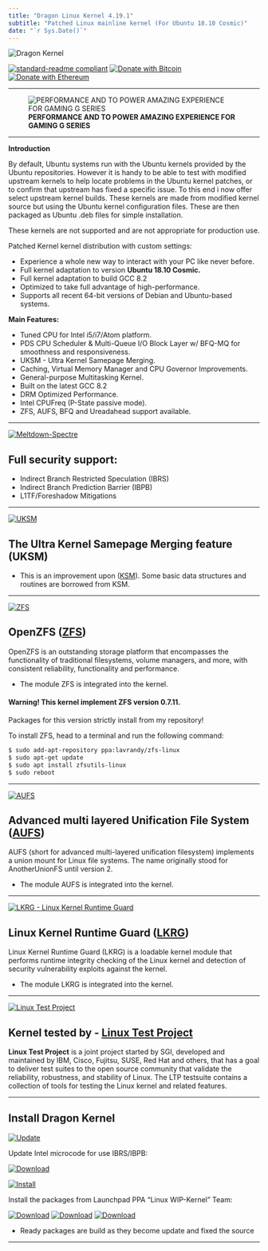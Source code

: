 ```yaml
---
title: "Dragon Linux Kernel 4.19.1"
subtitle: "Patched Linux mainline kernel (For Ubuntu 18.10 Cosmic)"
date: "`r Sys.Date()`"
---
```


<picture>
    <source srcset="images/dragon.webp" type="image/webp">
    <img src="images/dragon.webp" alt="Dragon Kernel">
</picture>

[![standard-readme compliant](https://img.shields.io/badge/readme%20style-standard-brightgreen.svg)](https://github.com/RichardLitt/standard-readme)
[![Donate with Bitcoin](https://en.cryptobadges.io/badge/micro/1KvWrbLhuzk8DSb2Yq2948bMj3uQvVTQCW)](https://en.cryptobadges.io/donate/1KvWrbLhuzk8DSb2Yq2948bMj3uQvVTQCW)
[![Donate with Ethereum](https://en.cryptobadges.io/badge/micro/0xE42f2d4D4aF888Ac784ED26a68E828475A4712Cb)](https://en.cryptobadges.io/donate/0xE42f2d4D4aF888Ac784ED26a68E828475A4712Cb)

---

![**PERFORMANCE AND TO POWER AMAZING EXPERIENCE FOR GAMING G SERIES**](images/g.jpeg)


<!--html_preserve-->

<script>
  (function() {
    var cx = 'partner-pub-4314805673333081:4559596035';
    var gcse = document.createElement('script');
    gcse.type = 'text/javascript';
    gcse.async = true;
    gcse.src = 'https://cse.google.com/cse.js?cx=' + cx;
    var s = document.getElementsByTagName('script')[0];
    s.parentNode.insertBefore(gcse, s);
  })();
</script>
<gcse:search></gcse:search>

<!--/html_preserve-->


---

**Introduction**

By default, Ubuntu systems run with the Ubuntu kernels provided by the Ubuntu repositories. However it is handy to be able to test with modified upstream kernels to help locate problems in the Ubuntu kernel patches, or to confirm that upstream has fixed a specific issue. To this end i now offer select upstream kernel builds. These kernels are made from modified kernel source but using the Ubuntu kernel configuration files. These are then packaged as Ubuntu .deb files for simple installation.

These kernels are not supported and are not appropriate for production use.

Patched Kernel kernel distribution with custom settings:

 - Experience a whole new way to interact with your PC like never before. 
 - Full kernel adaptation to version **Ubuntu 18.10 Cosmic.**
 - Full kernel adaptation to build GCC 8.2
 - Optimized to take full advantage of high-performance.
 - Supports all recent 64-bit versions of Debian and Ubuntu-based systems. 


**Main Features:**

 - Tuned CPU for Intel i5/i7/Atom platform.
 - PDS CPU Scheduler & Multi-Queue I/O Block Layer w/ BFQ-MQ for smoothness and responsiveness.
 - UKSM - Ultra Kernel Samepage Merging.
 - Caching, Virtual Memory Manager and CPU Governor Improvements.
 - General-purpose Multitasking Kernel.
 - Built on the latest GCC 8.2
 - DRM Optimized Performance.
 - Intel CPUFreq (P-State passive mode).
 - ZFS, AUFS, BFQ and Ureadahead support available.

---

[![**Meltdown-Spectre**](images/ibrs3.jpeg)]()
 
## Full security support:
 
 - Indirect Branch Restricted Speculation (IBRS)
 - Indirect Branch Prediction Barrier (IBPB)
 - L1TF/Foreshadow Mitigations

---

[![**UKSM**](images/uksm.jpeg)]()
 
## The Ultra Kernel Samepage Merging feature (UKSM)
 
 - This is an improvement upon ([KSM](https://www.kernel.org/doc/html/latest/admin-guide/mm/ksm.html)). 
   Some basic data structures and routines are borrowed from KSM.

---

[![**ZFS**](images/zfs.jpeg)]()
 
## OpenZFS ([ZFS](http://open-zfs.org/wiki/Main_Page))
 
 OpenZFS is an outstanding storage platform that encompasses the functionality of traditional filesystems,
volume managers, and more, with consistent reliability, functionality and performance.
 
 - The module ZFS is integrated into the kernel.

#### Warning! This kernel implement ZFS version 0.7.11.

Packages for this version strictly install from my repository!

To install ZFS, head to a terminal and run the following command:

```bash
$ sudo add-apt-repository ppa:lavrandy/zfs-linux
$ sudo apt-get update
$ sudo apt install zfsutils-linux
$ sudo reboot
```

---

[![**AUFS**](images/aufs.jpeg)]()
 
## Advanced multi layered Unification File System ([AUFS](https://en.wikipedia.org/wiki/Aufs))
 
 AUFS (short for advanced multi-layered unification filesystem) implements a union mount for Linux file systems.
The name originally stood for AnotherUnionFS until version 2.
 
 - The module AUFS is integrated into the kernel.

---

[![**LKRG - Linux Kernel Runtime Guard**](images/logo_openwall.png)](http://www.openwall.com/lkrg/)

## Linux Kernel Runtime Guard ([LKRG](http://www.openwall.com/lkrg/))

 Linux Kernel Runtime Guard (LKRG) is a loadable kernel module that
performs runtime integrity checking of the Linux kernel and detection of
security vulnerability exploits against the kernel.

 - The module LKRG is integrated into the kernel.

---

[![**Linux Test Project**](images/ltp_logo.jpeg)](http://linux-test-project.github.io/)

## Kernel tested by - [Linux Test Project](http://linux-test-project.github.io/)

 **Linux Test Project** is a joint project started by SGI, developed and maintained by IBM, Cisco, Fujitsu, SUSE, Red Hat and others, that has a goal to deliver test suites to the open source community that validate the reliability, robustness, and stability of Linux. The LTP testsuite contains a collection of tools for testing the Linux kernel and related features.


---

## Install Dragon Kernel

[![Update](images/intel.jpeg)](https://downloadcenter.intel.com/download/27591/Linux-Processor-Microcode-Data-File)

Update Intel microcode for use IBRS/IBPB:

[![Download](https://img.shields.io/badge/Download-microcode-red.svg)](https://downloadcenter.intel.com/download/27591/Linux-Processor-Microcode-Data-File)


[![**Install**](images/launchpad.png)](https://launchpad.net/~wip-kernel)

Install the packages from Launchpad PPA “Linux WIP-Kernel” Team:

[![Download](https://img.shields.io/badge/Download-westmere-yellow.svg)](https://goo.gl/vPPQ3A)
[![Download](https://img.shields.io/badge/Dowload-atom-red.svg)](https://goo.gl/vPPQ3A)
[![Download](https://img.shields.io/badge/Download-generic-green.svg)](https://goo.gl/4v8yr9)

- Ready packages are build as they become update and fixed the source

---

